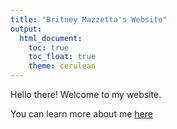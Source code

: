 ```yaml
---
title: "Britney Mazzetta's Website"
output: 
  html_document:
    toc: true
    toc_float: true
    theme: cerulean
---
```


Hello there! Welcome to my website. 

You can learn more about me [here](about_me.html)